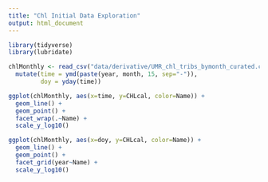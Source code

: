 ```yaml
---
title: "Chl Initial Data Exploration"
output: html_document
---
```


```r
library(tidyverse)
library(lubridate)

```

```r
chlMonthly <- read_csv("data/derivative/UMR_chl_tribs_bymonth_curated.csv") %>%
  mutate(time = ymd(paste(year, month, 15, sep="-")),
         doy = yday(time))

ggplot(chlMonthly, aes(x=time, y=CHLcal, color=Name)) +
  geom_line() +
  geom_point() +
  facet_wrap(.~Name) +
  scale_y_log10()
```

```r

ggplot(chlMonthly, aes(x=doy, y=CHLcal, color=Name)) +
  geom_line() +
  geom_point() +
  facet_grid(year~Name) +
  scale_y_log10()

```



